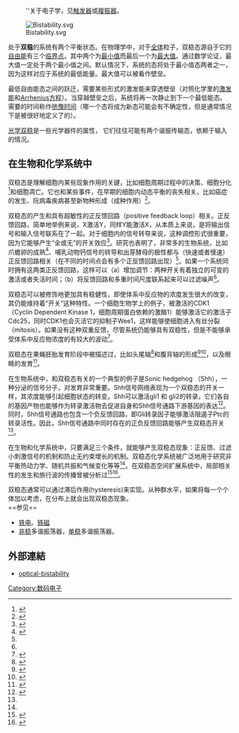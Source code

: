 :''关于电子学，见[[触发器|触发器]]或[[複振器|複振器]]。

[[File:Bistability.svg|thumb]]

处于'''双稳'''的系统有两个平衡状态。在物理学中，对于[[全体|全体]]粒子，双稳态源自于它的[[自由能|自由能]]有三个[[臨界點_(數學)|临界点]]。其中两个为[[最小值|最小值]]而最后一个为[[最大值|最大值]]。通过数学论证，最大值一定处于两个最小值之间。默认情况下，系统的态将处于最小值态两者之一，因为这样对应于系统的最低能量。最大值可以被看作壁垒。

最低自由能态之间的跃迁，需要某些形式的激发能来穿透壁垒（对照化学里的[[激发能|激发能]]和[[Arrhenius方程|Arrhenius方程]]）。当穿越壁垒之后，系统将再一次静止到下一个最低能态。需要的时间称作[[弛豫时间|弛豫时间]]（哪一个态将成为新态可能会有不确定性，但是通常情况下是被很好地定义了的）。

[[光学双稳|光学双稳]]是一些光学器件的属性， 它们往往可能有两个谐振传输态，依赖于输入的情况。

== 在生物和化学系统中 ==
双稳态是理解细胞内某些现象作用的关键，比如细胞周期过程中的决策、细胞分化<ref>{{Cite journal|title=Multistable switches and their role in cellular differentiation networks|url=https://www.ncbi.nlm.nih.gov/pubmed/25078021|last=Ghaffarizadeh|first=Ahmadreza|last2=Flann|first2=Nicholas S.|date=2014|journal=BMC bioinformatics|doi=10.1186/1471-2105-15-S7-S7|volume=15 Suppl 7|pages=S7|issn=1471-2105|pmc=4110729|pmid=25078021|last3=Podgorski|first3=Gregory J.|access-date=2019-01-10|archive-date=2019-01-10|archive-url=https://web.archive.org/web/20190110183854/https://www.ncbi.nlm.nih.gov/pubmed/25078021|dead-url=no}}</ref>和细胞凋亡。它也和某些事件，在早期的细胞内动态平衡的丧失相关，比如癌症的发生、阮病毒疾病甚至新物种形成（成种作用）<ref name=":0">{{Cite journal|title=The smallest chemical reaction system with bistability|url=https://www.ncbi.nlm.nih.gov/pubmed/19737387|last=Wilhelm|first=Thomas|date=2009-09-08|journal=BMC systems biology|doi=10.1186/1752-0509-3-90|volume=3|pages=90|issn=1752-0509|pmc=2749052|pmid=19737387|access-date=2019-01-10|archive-date=2019-01-10|archive-url=https://web.archive.org/web/20190110183640/https://www.ncbi.nlm.nih.gov/pubmed/19737387|dead-url=no}}</ref>。

双稳态的产生和具有超敏性的正反馈回路（positive feedback loop）相关。正反馈回路，简单地举例来说，X激活Y，同样Y能激活X，从本质上来说，是将输出信号和输入信号联系在了一起。对于细胞内的信号转导来说，这种调控形式很重要，因为它能够产生“全或无”的开关效应<ref name=":1">{{Cite journal|title=Interlinked fast and slow positive feedback loops drive reliable cell decisions|url=https://www.ncbi.nlm.nih.gov/pubmed/16239477|last=Brandman|first=Onn|last2=Ferrell|first2=James E.|date=2005-10-21|journal=Science (New York, N.Y.)|issue=5747|doi=10.1126/science.1113834|volume=310|pages=496–498|issn=1095-9203|pmc=3175767|pmid=16239477|last3=Li|first3=Rong|last4=Meyer|first4=Tobias|access-date=2019-01-10|archive-date=2019-01-10|archive-url=https://web.archive.org/web/20190110184358/https://www.ncbi.nlm.nih.gov/pubmed/16239477|dead-url=no}}</ref>。研究也表明了，非常多的生物系统，比如爪蟾卵的成熟<ref>{{Cite journal|title=The biochemical basis of an all-or-none cell fate switch in Xenopus oocytes|url=https://www.ncbi.nlm.nih.gov/pubmed/9572732|last=Ferrell|first=J. E.|last2=Machleder|first2=E. M.|date=1998-05-08|journal=Science (New York, N.Y.)|issue=5365|volume=280|pages=895–898|issn=0036-8075|pmid=9572732|access-date=2019-01-10|archive-date=2019-01-10|archive-url=https://web.archive.org/web/20190110184553/https://www.ncbi.nlm.nih.gov/pubmed/9572732|dead-url=no}}</ref>、哺乳动物钙信号的转导和出芽酵母的极性都与（快速或者慢速）正反馈回路相关（在不同的时间点会有多个正反馈回路出现）<ref name=":1" />。如果一个系统同时拥有这两类正反馈回路，这样可以（a）增加调节：两种开关有着独立的可变的激活或者失活时间；（b）将反馈回路和多重时间尺度联系起来可以过滤噪声<ref name=":1" />。

双稳态可以被修饰地更加具有稳健性，即使体系中反应物的浓度发生很大的改变，其仍能维持着“开关”这种特性。一个细胞生物学上的例子，被激活的CDK1（Cyclin Dependent Kinase 1，细胞周期蛋白依赖的激酶1）能够激活它的激活子Cdc25，同时CDK1也会灭活它的抑制子Wee1，这样能够使细胞进入有丝分裂（mitosis）。如果没有这种双重反馈，尽管系统仍能够具有双稳性，但是不能够承受体系中反应物浓度的有较大的波动<ref>{{Cite journal|title=Feedback regulation of opposing enzymes generates robust, all-or-none bistable responses|url=https://www.ncbi.nlm.nih.gov/pubmed/18364225|last=Ferrell|first=James E.|date=2008-03-25|journal=Current biology: CB|issue=6|doi=10.1016/j.cub.2008.02.035|volume=18|pages=R244–245|issn=0960-9822|pmc=2832910|pmid=18364225|access-date=2019-01-10|archive-date=2019-01-10|archive-url=https://web.archive.org/web/20190110184405/https://www.ncbi.nlm.nih.gov/pubmed/18364225|dead-url=no}}</ref>。

双稳态在果蝇胚胎发育阶段中被描述过，比如头尾轴<ref>{{Cite journal|title=Spatial Bistability Generates hunchback Expression Sharpness in the Drosophila Embryo|url=https://journals.plos.org/ploscompbiol/article?id=10.1371/journal.pcbi.1000184|last=Spirov|first=Alexander V.|last2=Bisch|first2=Paulo M.|date=2008-09-26|journal=PLOS Computational Biology|issue=9|doi=10.1371/journal.pcbi.1000184|volume=4|pages=e1000184|language=en|issn=1553-7358|pmc=2527687|pmid=18818726|last3=Holloway|first3=David M.|last4=Vieira|first4=Fernando M. C.|last5=Lopes|first5=Francisco J. P.|access-date=2020-10-03|archive-date=2020-07-26|archive-url=https://web.archive.org/web/20200726164221/https://journals.plos.org/ploscompbiol/article?id=10.1371%2Fjournal.pcbi.1000184|dead-url=no}}</ref>和腹背轴的形成<ref>{{Cite journal|title=Spatial bistability of Dpp–receptor interactions during Drosophila dorsal–ventral patterning|url=https://www.nature.com/articles/nature03318|last=Ferguson|first=Edwin L.|last2=Wang|first2=Yu-Chiun|date=2005-03|journal=Nature|issue=7030|doi=10.1038/nature03318|volume=434|pages=229–234|language=en|issn=1476-4687|access-date=2019-01-10|archive-date=2022-01-21|archive-url=https://web.archive.org/web/20220121043949/https://www.nature.com/articles/nature03318|dead-url=no}}</ref><ref>{{Cite journal|title=Robust, bistable patterning of the dorsal surface of the Drosophila embryo|url=https://www.ncbi.nlm.nih.gov/pubmed/16864795|last=Umulis|first=David M.|last2=Serpe|first2=Mihaela|date=2006-08-01|journal=Proceedings of the National Academy of Sciences of the United States of America|issue=31|doi=10.1073/pnas.0510398103|volume=103|pages=11613–11618|issn=0027-8424|pmc=1544218|pmid=16864795|last3=O'Connor|first3=Michael B.|last4=Othmer|first4=Hans G.|access-date=2019-01-10|archive-date=2019-01-10|archive-url=https://web.archive.org/web/20190110184256/https://www.ncbi.nlm.nih.gov/pubmed/16864795|dead-url=no}}</ref>，以及眼睛的发育<ref>{{Cite journal|title=Modeling bistable cell-fate choices in the Drosophila eye: qualitative and quantitative perspectives|url=https://www.ncbi.nlm.nih.gov/pubmed/20570936|last=Graham|first=Thomas G. W.|last2=Tabei|first2=S. M. Ali|date=2010-7|journal=Development (Cambridge, England)|issue=14|doi=10.1242/dev.044826|volume=137|pages=2265–2278|issn=1477-9129|pmc=2889600|pmid=20570936|last3=Dinner|first3=Aaron R.|last4=Rebay|first4=Ilaria|access-date=2019-01-10|archive-date=2019-01-10|archive-url=https://web.archive.org/web/20190110184327/https://www.ncbi.nlm.nih.gov/pubmed/20570936|dead-url=no}}</ref>。

在生物系统中，和双稳态有关的一个典型的例子是Sonic hedgehog （Shh），一种分泌的信号分子，对发育非常重要。Shh信号网络表现为一个双稳态的开关一样，其浓度能够引起细胞状态的转变。Shh可以激活gli1 和 gli2的转录，它们各自的基因产物也能够作为转录激活物去促进自身和Shh信号通路下游基因的表达<ref>{{Cite journal|title=The sonic hedgehog signaling system as a bistable genetic switch|url=https://www.ncbi.nlm.nih.gov/pubmed/15111393|last=Lai|first=Karen|last2=Robertson|first2=Matthew J.|date=2004-5|journal=Biophysical Journal|issue=5|doi=10.1016/S0006-3495(04)74328-3|volume=86|pages=2748–2757|issn=0006-3495|pmc=1304145|pmid=15111393|last3=Schaffer|first3=David V.|access-date=2019-01-10|archive-date=2019-01-10|archive-url=https://web.archive.org/web/20190110184631/https://www.ncbi.nlm.nih.gov/pubmed/15111393|dead-url=no}}</ref>。同时，Shh信号通路也包含一个负反馈回路，即Gli转录因子能够激活阻遏子Ptc的转录活性。因此，Shh信号通路中同时存在的正负反馈回路能够产生双稳态开关<ref name=":0" />。

在生物和化学系统中，只要满足三个条件，就能够产生双稳态现象：正反馈、过滤小刺激信号的机制和防止无约束增长的机制。双稳态化学系统被广泛地用于研究非平衡热动力学、随机共振和气候变化等等<ref name=":0" />。在双稳态空间扩展系统中，局部相关性的发生和旅行波的传播曾被分析过<ref>{{Cite journal|title=Spontaneous separation of bi-stable biochemical systems into spatial domains of opposite phases|url=https://www.ncbi.nlm.nih.gov/pubmed/17051695|last=Elf|first=J.|last2=Ehrenberg|first2=M.|date=2004-12|journal=Systems Biology|issue=2|volume=1|pages=230–236|issn=1741-2471|pmid=17051695|access-date=2019-01-10|archive-date=2019-01-10|archive-url=https://web.archive.org/web/20190110184600/https://www.ncbi.nlm.nih.gov/pubmed/17051695|dead-url=no}}</ref><ref>{{Cite journal|title=Stochastic transitions in a bistable reaction system on the membrane|url=https://www.ncbi.nlm.nih.gov/pubmed/23635492|last=Kochanczyk|first=Marek|last2=Jaruszewicz|first2=Joanna|date=2013-07-06|journal=Journal of the Royal Society, Interface|issue=84|doi=10.1098/rsif.2013.0151|volume=10|pages=20130151|issn=1742-5662|pmc=3673150|pmid=23635492|last3=Lipniacki|first3=Tomasz|access-date=2019-01-10|archive-date=2019-01-10|archive-url=https://web.archive.org/web/20190110183804/https://www.ncbi.nlm.nih.gov/pubmed/23635492|dead-url=no}}</ref>。

双稳态通常可以通过滞后作用(hysteresis)来实现。从种群水平，如果将每一个个体加以考虑，在分布上就会出现双稳态现象。
<br />
==参见==
*[[铁电|铁电]]、[[铁磁|铁磁]]
*[[非稳|非稳]]多谐振荡器，[[单稳|单稳]]多谐振荡器。


==外部連結==
*[http://www.answers.com/topic/optical-bistability optical-bistability]{{Wayback|url=http://www.answers.com/topic/optical-bistability |date=20070114055956 }}

[[Category:数码电子|Category:数码电子]]
